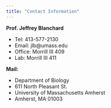 ```yaml
---
title: "Contact Information"
---
```


**Prof. Jeffrey Blanchard**

-   Tel: 413-577-2130
-   Email: jlb\@umass.edu
-   Office: Morrill III 409
-   Lab: Morrill III 411

**Mail:**

-   Department of Biology
-   611 North Pleasant St.
-   University of Massachusetts Amherst
-   Amherst, MA 01003
